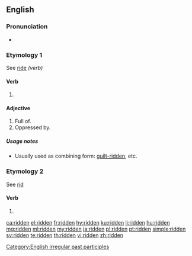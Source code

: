{{also|-ridden}}

==English==

===Pronunciation===
* {{a|UK|US}} {{IPA|/ˈɹɪdn̩/|lang=en}}

===Etymology 1===
See [[ride#Verb|ride]] ''(verb)''

====Verb====
{{head|en|past participle}}

# {{past participle of|ride|lang=en}}

====Adjective====
{{en-adj}}

# Full of.
# Oppressed by.

=====Usage notes=====
* Usually used as combining form: [[guilt-ridden]], etc.

===Etymology 2===
See [[rid#Etymology_1|rid]]

====Verb====
{{head|en|past participle}}

# {{past participle of|rid|lang=en}}

[[Category:English irregular past participles]]

[[ca:ridden]]
[[el:ridden]]
[[fr:ridden]]
[[hy:ridden]]
[[ku:ridden]]
[[li:ridden]]
[[hu:ridden]]
[[mg:ridden]]
[[ml:ridden]]
[[my:ridden]]
[[ja:ridden]]
[[pl:ridden]]
[[pt:ridden]]
[[simple:ridden]]
[[sv:ridden]]
[[te:ridden]]
[[th:ridden]]
[[vi:ridden]]
[[zh:ridden]]